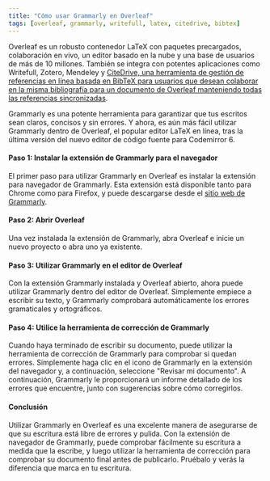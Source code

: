 ```yaml
---
title: "Cómo usar Grammarly en Overleaf"
tags: [overleaf, grammarly, writefull, latex, citedrive, bibtex]
---
```



Overleaf es un robusto contenedor LaTeX con paquetes precargados, colaboración en vivo, un editor basado en la nube y una base de usuarios de más de 10 millones. También se integra con potentes aplicaciones como Writefull, Zotero, Mendeley y [CiteDrive, una herramienta de gestión de referencias en línea basada en BibTeX para usuarios que desean colaborar en la misma bibliografía para un documento de Overleaf manteniendo todas las referencias sincronizadas](https://www.overleaf.com/blog/better-bibliography-management-with-overleaf-citedrive-and-bibtex-biblatex).


Grammarly es una potente herramienta para garantizar que tus escritos sean claros, concisos y sin errores. Y ahora, es aún más fácil utilizar Grammarly dentro de Overleaf, el popular editor LaTeX en línea, tras la última versión del nuevo editor de código fuente para Codemirror 6. 



<CiteDrive /> 

#### Paso 1: Instalar la extensión de Grammarly para el navegador

El primer paso para utilizar Grammarly en Overleaf es instalar la extensión para navegador de Grammarly. Esta extensión está disponible tanto para Chrome como para Firefox, y puede descargarse desde el [sitio web de Grammarly](https://www.grammarly.com/).

#### Paso 2: Abrir Overleaf

Una vez instalada la extensión de Grammarly, abra Overleaf e inicie un nuevo proyecto o abra uno ya existente.

#### Paso 3: Utilizar Grammarly en el editor de Overleaf

Con la extensión Grammarly instalada y Overleaf abierto, ahora puede utilizar Grammarly dentro del editor de Overleaf. Simplemente empiece a escribir su texto, y Grammarly comprobará automáticamente los errores gramaticales y ortográficos.

#### Paso 4: Utilice la herramienta de corrección de Grammarly

Cuando haya terminado de escribir su documento, puede utilizar la herramienta de corrección de Grammarly para comprobar si quedan errores. Simplemente haga clic en el icono de Grammarly en la extensión del navegador y, a continuación, seleccione "Revisar mi documento". A continuación, Grammarly le proporcionará un informe detallado de los errores que encuentre, junto con sugerencias sobre cómo corregirlos.

#### Conclusión

Utilizar Grammarly en Overleaf es una excelente manera de asegurarse de que su escritura está libre de errores y pulida. Con la extensión de navegador de Grammarly, puede comprobar fácilmente su escritura a medida que la escribe, y luego utilizar la herramienta de corrección para comprobar su documento final antes de publicarlo. Pruébalo y verás la diferencia que marca en tu escritura.
